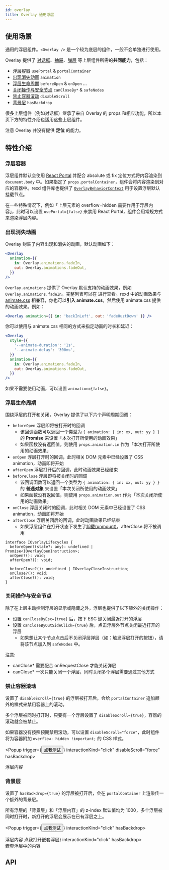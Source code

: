 ```yaml
---
id: overlay
title: Overlay 通用浮层
---
```



## 使用场景

通用的浮层组件。`<Overlay />` 是一个较为底层的组件，一般不会单独进行使用。

Overlay 提供了 [对话框](dialog)、[抽屉](drawer)、[弹层](popup) 等上层组件所需的**共同能力**，包括：

- [浮层容器](#浮层容器) `usePortal` & `portalContainer`
- [出现消失动画](#出现消失动画) `animation`
- [浮层生命周期](#浮层生命周期) `beforeOpen` & `onOpen` ...
- [关闭操作与安全节点](#关闭操作与安全节点) `canCloseBy*` & `safeNodes`
- [禁止容器滚动](#禁止容器滚动) `disableScroll`
- [背景层](#背景层) `hasBackdrop`

很多上层组件（例如对话框）继承了来自 Overlay 的 props 和相应功能，所以本页下方的特性介绍也适用这些上层组件。

注意 Overlay 并没有提供 **定位** 的能力。

## 特性介绍

### 浮层容器

浮层组件默认会使用 [React Portal](https://reactjs.org/docs/portals.html) 并配合 absolute 或 fix 定位方式将内容渲染到 `document.body` 中。如果指定了 `props.portalContainer`，组件会将内容渲染到对应的容器中。rexd 组件库也提供了 [`OverlayBehaviorContext`](app-context) 用于设置浮层默认挂载节点。

在一些特殊情况下，例如「上层元素的 overflow=hidden 需要作用于浮层内容」，此时可以设置 `usePortal={false}` 来禁用 React Portal，组件会用常规方式来渲染浮层内容。

### 出现消失动画

Overlay 封装了内容出现和消失的动画，默认动画如下：

```jsx
<Overlay
  animation={{
    in: Overlay.animations.fadeIn,
    out: Overlay.animations.fadeOut,
  }}
/>
```

`Overlay.animations` 提供了 Overlay 默认支持的动画效果，例如 `Overlay.animations.fadeIn`。完整列表可以在 <ComponentSourceLink componentName="Overlay" /> 进行查看。rexd 中的动画效果与 [animate.css](https://animate.style/) 相兼容，你也可以**引入 animate.css**，然后使用 animate.css 提供的动画效果。例如：

```jsx
<Overlay animation={{ in: 'backInLeft', out: 'fadeOuztDown' }} />
```

你可以使用与 animate.css 相同的方式来指定动画的时长和延迟：

```jsx
<Overlay
  style={{
    '--animate-duration': '1s',
    '--animate-delay': '300ms',
  }}
  animation={{
    in: Overlay.animations.fadeIn,
    out: Overlay.animations.fadeOut,
  }}
/>
```

如果不需要使用动画，可以设置 `animation={false}`。

### 浮层生命周期

围绕浮层的打开和关闭，Overlay 提供了以下六个声明周期回调：

- `beforeOpen` 浮层即将被打开时的回调
  - 该回调函数可以返回一个类型为 `{ animation: { in: xx, out: yy } }` 的 **Promise** 来设置「本次打开所使用的动画效果」
  - 如果函数没有返回值，则使用 `props.animation.in` 作为「本次打开所使用的动画效果」
- `onOpen` 浮层打开时的回调，此时相关 DOM 元素中已经设置了 CSS animation，动画即将开始
- `afterOpen` 浮层打开后的回调，此时动画效果已经结束
- `beforeClose` 浮层即将被关闭时的回调
  - 该回调函数可以返回一个类型为 `{ animation: { in: xx, out: yy } }` 的 **普通对象** 来设置「本次关闭所使用的动画效果」
  - 如果函数没有返回值，则使用 `props.animation.out` 作为「本次关闭所使用的动画效果」
- `onClose` 浮层关闭时的回调，此时相关 DOM 元素中已经设置了 CSS animation，动画即将开始
- `afterClose` 浮层关闭后的回调，此时动画效果已经结束
  - 如果浮层组件在打开状态下发生了[卸载(unmount)](https://reactjs.org/docs/react-component.html#unmounting)，afterClose 将不被调用

```tsx title="浮层生命周期相关 TS 类型"
interface IOverlayLifecycles {
  beforeOpen?(state?: any): undefined | Promise<IOverlayOpenInstruction>;
  onOpen?(): void;
  afterOpen?(): void;

  beforeClose?(): undefined | IOverlayCloseInstruction;
  onClose?(): void;
  afterClose?(): void;
}
```

### 关闭操作与安全节点

除了在上层主动控制浮层的显示或隐藏之外，浮层也提供了以下额外的关闭操作：

- 设置 `canCloseByEsc={true}` 后，按下 ESC 键关闭最近打开的浮层
- 设置 `canCloseByOutSideClick={true}` 后，点击浮层外节点关闭最近打开的浮层
  - 如果想让某个节点点击后不关闭浮层弹层（如：触发浮层打开的按钮），请将该节点加入到 `safeNodes` 中。

注意:

- canClose\* 需要配合 onRequestClose 才能关闭弹层
- canClose\* 一次只能关闭一个浮层，同时关闭多个浮层需要通过其他方式

### 禁止容器滚动

设置了 `disableScroll={true}` 的浮层被打开后，会给 `portalContainer` 追加额外的样式来禁用容器上的滚动。

多个浮层被同时打开时，只要有一个浮层设置了 `disableScroll={true}`，容器的滚动就会被禁止。

如果容器没有按照预期禁用滚动，可以设置 `disableScroll="force"`，此时组件将为容器附加 `overflow: hidden !important;` 的 CSS 样式。

<Popup trigger={<Button>点我测试</Button>} interactionKind="click" disableScroll="force" hasBackdrop>
  <div style={{ background: 'var(--ifm-background-surface-color)', padding: 20 }}>浮层内容</div>
</Popup>

### 背景层

设置了 `hasBackdrop={true}` 的浮层被打开后，会在 `portalContainer` 上渲染传一个额外的背景层。

所有浮层的「背景层」和「浮层内容」的 z-index 默认值均为 1000，多个浮层被同时打开时，新打开的浮层会展示在已有浮层之上。

<Popup trigger={<Button>点我测试</Button>} interactionKind="click" hasBackdrop>
  <div style={{ background: 'var(--ifm-background-surface-color)', padding: 20 }}>
    浮层内容
    <Popup trigger={<Button>点我打开嵌套浮层</Button>} interactionKind="click" hasBackdrop>
      <div style={{ background: 'var(--ifm-background-surface-color)', padding: 20 }}>嵌套浮层中的内容</div>
    </Popup>
  </div>
</Popup>

## API

<PropsTable component={Overlay} />
